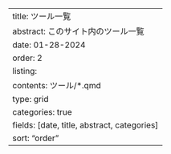 ---
title: ツール一覧
abstract: このサイト内のツール一覧
date: 01-28-2024
order: 2
listing:
  contents: ツール/*.qmd
  type: grid
  categories: true
  fields: [date, title, abstract, categories]
  sort: "order"
---